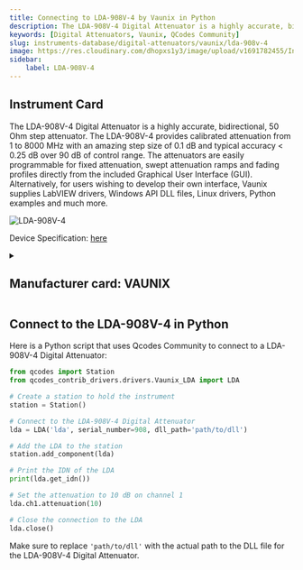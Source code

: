 ```yaml
---
title: Connecting to LDA-908V-4 by Vaunix in Python
description: The LDA-908V-4 Digital Attenuator is a highly accurate, bidirectional, 50 Ohm step attenuator. The LDA-908V-4 provides calibrated attenuation from 1 to 8000 MHz with an amazing step size of 0.1 dB and typical accuracy < 0.25 dB over 90 dB of control range. The attenuators are easily programmable for fixed attenuation, swept attenuation ramps and fading profiles directly from the included Graphical User Interface (GUI). Alternatively, for users wishing to develop their own interface, Vaunix supplies LabVIEW drivers, Windows API DLL files, Linux drivers, Python examples and much more.
keywords: [Digital Attenuators, Vaunix, QCodes Community] 
slug: instruments-database/digital-attenuators/vaunix/lda-908v-4 
image: https://res.cloudinary.com/dhopxs1y3/image/upload/v1691782455/Instruments/Digital%20Attenuator/LDA-908V-4/LDA-908V-4.png
sidebar:
    label: LDA-908V-4 
---
```



## Instrument Card

The LDA-908V-4 Digital Attenuator is a highly accurate, bidirectional, 50 Ohm step attenuator. The LDA-908V-4 provides calibrated attenuation from 1 to 8000 MHz with an amazing step size of 0.1 dB and typical accuracy < 0.25 dB over 90 dB of control range. The attenuators are easily programmable for fixed attenuation, swept attenuation ramps and fading profiles directly from the included Graphical User Interface (GUI). Alternatively, for users wishing to develop their own interface, Vaunix supplies LabVIEW drivers, Windows API DLL files, Linux drivers, Python examples and much more.

![LDA-908V-4](https://res.cloudinary.com/dhopxs1y3/image/upload/v1691782455/Instruments/Digital%20Attenuator/LDA-908V-4/LDA-908V-4.png)

Device Specification: [here](https://vaunix.com/resources/digital%20attenuators-datasheet.pdf)

<details style={{ marginTop: "15px"}}>
<summary><h2 style={{display:'inline'}}>Manufacturer card: VAUNIX</h2></summary>

![VAUNIX](https://res.cloudinary.com/dhopxs1y3/image/upload/v1692125985/Instruments/Vendor%20Logos/Vaunix.png)

Vaunix Technology Corp. designs, manufactures, and services RF and microwave test equipment and digital radio communications products. Utilizing our deep RF and software engineering expertise, rooted in microwave radio and wireless equipment repair and testing, Vaunix developed the Lab Brick® family of electronic test products, which set a new standard for cost, size, and simplicity of wireless testing devices. Powered by a USB connection and controlled by easy-to-use, graphical-user-interface (GUI) software, Lab Bricks have been designed to meet the needs of wireless engineers and technicians who want to create flexible, customized system solutions either in the lab or in the field. We 've expanded our Lab Brick® family of electronic test products to include Attenuator Matrix solutions that double as Wireless [Handover Test Systems](https://vaunix.com/handover-test-systems/) to give our test technicians and product engineers the advanced capability to solve unique wireless _handover _testing challenges and bring affordability, functionality, reliability and simplicity to the microwave test bench.

- Headquarters: USA
- Yearly Revenue (millions, USD): 5
- Vendor Website: [here](https://vaunix.com/)

</details>


<FeaturedInstrumentVideo category="DIGITAL_ATTENUATORS" />

## Connect to the LDA-908V-4 in Python





<Tabs>

<SectionsCard category="DIGITAL_ATTENUATORS" manufacturer="Vaunix"></SectionsCard>

<TabItem value="QCodes Community" label="QCodes Community">

Here is a Python script that uses Qcodes Community to connect to a LDA-908V-4 Digital Attenuator:

```python
from qcodes import Station
from qcodes_contrib_drivers.drivers.Vaunix_LDA import LDA

# Create a station to hold the instrument
station = Station()

# Connect to the LDA-908V-4 Digital Attenuator
lda = LDA('lda', serial_number=908, dll_path='path/to/dll')

# Add the LDA to the station
station.add_component(lda)

# Print the IDN of the LDA
print(lda.get_idn())

# Set the attenuation to 10 dB on channel 1
lda.ch1.attenuation(10)

# Close the connection to the LDA
lda.close()
```

Make sure to replace `'path/to/dll'` with the actual path to the DLL file for the LDA-908V-4 Digital Attenuator.

</TabItem>
</Tabs>